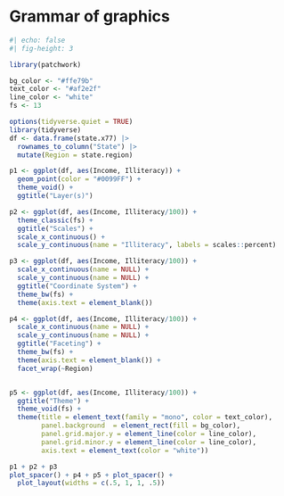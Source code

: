 # Grammar of graphics

```r
#| echo: false
#| fig-height: 3

library(patchwork)

bg_color <- "#ffe79b"
text_color <- "#af2e2f"
line_color <- "white"
fs <- 13

options(tidyverse.quiet = TRUE)
library(tidyverse)
df <- data.frame(state.x77) |> 
  rownames_to_column("State") |> 
  mutate(Region = state.region)

p1 <- ggplot(df, aes(Income, Illiteracy)) +
  geom_point(color = "#0099FF") + 
  theme_void() + 
  ggtitle("Layer(s)")

p2 <- ggplot(df, aes(Income, Illiteracy/100)) +
  theme_classic(fs) + 
  ggtitle("Scales") +
  scale_x_continuous() + 
  scale_y_continuous(name = "Illiteracy", labels = scales::percent)

p3 <- ggplot(df, aes(Income, Illiteracy/100)) +
  scale_x_continuous(name = NULL) +
  scale_y_continuous(name = NULL) +
  ggtitle("Coordinate System") +
  theme_bw(fs) +
  theme(axis.text = element_blank())

p4 <- ggplot(df, aes(Income, Illiteracy/100)) +
  scale_x_continuous(name = NULL) +
  scale_y_continuous(name = NULL) +
  ggtitle("Faceting") +
  theme_bw(fs) +
  theme(axis.text = element_blank()) +
  facet_wrap(~Region)


p5 <- ggplot(df, aes(Income, Illiteracy/100)) +
  ggtitle("Theme") +
  theme_void(fs) + 
  theme(title = element_text(family = "mono", color = text_color),
        panel.background  = element_rect(fill = bg_color),
        panel.grid.major.y = element_line(color = line_color),
        panel.grid.minor.y = element_line(color = line_color),
        axis.text = element_text(color = "white"))

p1 + p2 + p3
plot_spacer() + p4 + p5 + plot_spacer() + 
  plot_layout(widths = c(.5, 1, 1, .5))
```


